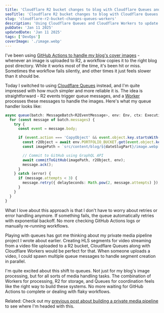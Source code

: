 ```yaml
---
title: 'Cloudflare R2 bucket changes to blog with Cloudflare Queues and Workers'
seoTitle: 'Cloudflare R2 bucket changes to blog with Cloudflare Queues and Workers'
slug: 'cloudflare-r2-bucket-changes-queues-workers'
description: 'Using Cloudflare Queues and Cloudflare Workers to update blog post cover image, instead of a GitHub Actions-based approach.'
pubDate: 'Jan 11 2025'
updatedDate: 'Jan 11 2025'
tags: ['DevOps']
coverImage: './image.webp'
---
```


I've been using [GitHub Actions to handle my blog's cover images](https://github.com/arunsathiya/portfolio/actions/workflows/cover-image.yml) - whenever an image is uploaded to R2, a workflow copies it to the right blog post directory. While it works most of the time, it's been hit or miss. Sometimes the workflow fails silently, and other times it just feels slower than it should be.

Today I switched to using [Cloudflare Queues](https://developers.cloudflare.com/queues/) instead, and I'm quite impressed with how much simpler and more reliable it is. The idea is straightforward - R2 events trigger queue messages, and a [Worker](https://developers.cloudflare.com/workers/) processes these messages to handle the images. Here's what my queue handler looks like:

```typescript
async queue(batch: MessageBatch<R2EventMessage>, env: Env, ctx: ExecutionContext): Promise<void> {
  for (const message of batch.messages) {
    try {
      const event = message.body;

      if (event.action === 'CopyObject' && event.object.key.startsWith('sandbox/')) {
        const r2Object = await env.PORTFOLIO_BUCKET.get(event.object.key);
        const imagePath = `src/content/blog/${dateSlugPart}/image.webp`;

        // Commit to GitHub using GraphQL API
        await commitToGitHub(imagePath, r2Object, env);
        message.ack();
      }
    } catch (error) {
      if (message.attempts < 3) {
        message.retry({ delaySeconds: Math.pow(2, message.attempts) });
      }
    }
  }
}
```

What I love about this approach is that I don't have to worry about retries or error handling anymore. If something fails, the queue automatically retries with exponential backoff. No more checking GitHub Actions logs or manually re-running workflows.

Playing with queues has got me thinking about my private media pipeline project I wrote about earlier. Creating HLS segments for video streaming from a video file uploaded to a R2 bucket, Cloudflare Queues along with Cloudflare Workers would be perfect for that. When someone uploads a video, I could spawn multiple queue messages to handle segment creation in parallel.

I'm quite excited about this shift to queues. Not just for my blog's image processing, but for all sorts of media handling tasks. The combination of Workers for processing, R2 for storage, and Queues for coordination feels like the right way to build these systems. No more waiting for GitHub Actions to complete or dealing with flaky workflows.

Related: Check out my [previous post about building a private media pipeline](https://www.arun.blog/private-media-pipeline-cloudflare-and-hls) to see where I'm headed with this.
